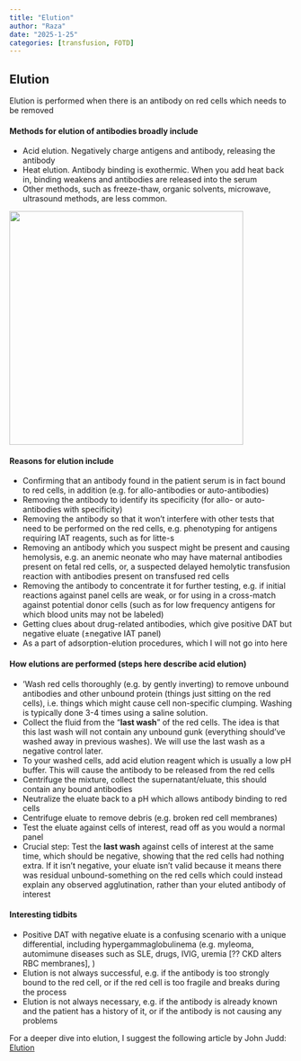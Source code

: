 ```yaml
---
title: "Elution"
author: "Raza"
date: "2025-1-25"
categories: [transfusion, FOTD]
---
```


## Elution

Elution is performed when there is an antibody on red cells which needs to be removed

#### Methods for elution of antibodies broadly include

-   Acid elution. Negatively charge antigens and antibody, releasing the antibody
-   Heat elution. Antibody binding is exothermic. When you add heat back in, binding weakens and antibodies are released into the serum
-   Other methods, such as freeze-thaw, organic solvents, microwave, ultrasound methods, are less common.

![](images/clipboard-2690959592.png){width="416"}

#### Reasons for elution include

-   Confirming that an antibody found in the patient serum is in fact bound to red cells, in addition (e.g. for allo-antibodies or auto-antibodies)
-   Removing the antibody to identify its specificity (for allo- or auto-antibodies with specificity)
-   Removing the antibody so that it won't interfere with other tests that need to be performed on the red cells, e.g. phenotyping for antigens requiring IAT reagents, such as for litte-s
-   Removing an antibody which you suspect might be present and causing hemolysis, e.g. an anemic neonate who may have maternal antibodies present on fetal red cells, or, a suspected delayed hemolytic transfusion reaction with antibodies present on transfused red cells
-   Removing the antibody to concentrate it for further testing, e.g. if initial reactions against panel cells are weak, or for using in a cross-match against potential donor cells (such as for low frequency antigens for which blood units may not be labeled)
-   Getting clues about drug-related antibodies, which give positive DAT but negative eluate (±negative IAT panel)
-   As a part of adsorption-elution procedures, which I will not go into here

#### How elutions are performed (steps here describe acid elution)

-   'Wash red cells thoroughly (e.g. by gently inverting) to remove unbound antibodies and other unbound protein (things just sitting on the red cells), i.e. things which might cause cell non-specific clumping. Washing is typically done 3-4 times using a saline solution.
-   Collect the fluid from the "**last wash**" of the red cells. The idea is that this last wash will not contain any unbound gunk (everything should've washed away in previous washes). We will use the last wash as a negative control later.
-   To your washed cells, add acid elution reagent which is usually a low pH buffer. This will cause the antibody to be released from the red cells
-   Centrifuge the mixture, collect the supernatant/eluate, this should contain any bound antibodies
-   Neutralize the eluate back to a pH which allows antibody binding to red cells
-   Centrifuge eluate to remove debris (e.g. broken red cell membranes)
-   Test the eluate against cells of interest, read off as you would a normal panel
-   Crucial step: Test the **last wash** against cells of interest at the same time, which should be negative, showing that the red cells had nothing extra. If it isn't negative, your eluate isn't valid because it means there was residual unbound-something on the red cells which could instead explain any observed agglutination, rather than your eluted antibody of interest

#### Interesting tidbits

- Positive DAT with negative eluate is a confusing scenario with a unique differential, including hypergammaglobulinema (e.g. myleoma, automimune diseases such as SLE, drugs, IVIG, uremia [?? CKD alters RBC membranes],  )
- Elution is not always successful, e.g. if the antibody is too strongly bound to the red cell, or if the red cell is too fragile and breaks during the process
- Elution is not always necessary, e.g. if the antibody is already known and the patient has a history of it, or if the antibody is not causing any problems




For a deeper dive into elution, I suggest the following article by John Judd: [Elution](https://www.sciencedirect.com/science/article/abs/pii/S0887796399800595)
